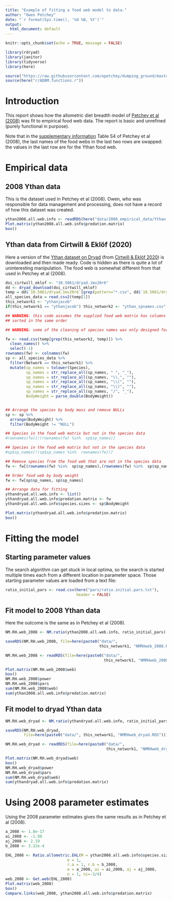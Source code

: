 ```yaml
---
title: "Example of fitting a food web model to data."
author: "Owen Petchey"
date: "`r format(Sys.time(), '%d %B, %Y')`"
output:
  html_document: default
---
```


```r
knitr::opts_chunk$set(echo = TRUE, message = FALSE)
```

```r
library(rdryad)
library(janitor)
library(tidyverse)
library(here)

source("https://raw.githubusercontent.com/opetchey/dumping_ground/master/ADBM_shiny/Plot.matrix.r")
source(here("r/ADBM.functions.r"))
```

# Introduction

This report shows how the allometric diet breadth model of [Petchey et al (2008)](https://www.pnas.org/content/105/11/4191) was fit to empirical food web data. The report is basic and unrefined (purely functional in purpose).

Note that in the [supplementary information](https://www.pnas.org/content/pnas/suppl/2008/03/07/0710672105.DC1/10672SuppAppendix.pdf) Table S4 of Petchey et al (2008), the last names of the food webs in the last two rows are swapped: the values in the last row are for the Ythan food web.

# Empirical data

## 2008 Ythan data

This is the dataset used in Petchey et al (2008). Owen, who was responsible for data management and processing, does not have a record of how this dataset was created.

```r
ythan2008.all.web.info <- readRDS(here("data/2008_empirical_data/Ythan.web.2008.RDS"))
Plot.matrix(ythan2008.all.web.info$predation.matrix)
box()
```

## Ythan data from Cirtwill & Eklöf (2020)

Here a version of the [Ythan dataset on Dryad](https://doi.org/10.5061/dryad.1mv20r6) (from [Cirtwill & Eklöf 2020](https://onlinelibrary.wiley.com/doi/10.1111/ele.12955)) is downloaded and then made ready. Code is hidden as there is quite a lot of uninteresting manipulation. The food web is somewhat different from that used in Petchey et al (2008).

```r
doi_cirtwill_eklof <- "10.5061/dryad.1mv20r6"
dd <- dryad_download(doi_cirtwill_eklof)
temp = dd$`10.5061/dryad.1mv20r6`[grep(pattern="*.csv", dd$`10.5061/dryad.1mv20r6`)]
all_species_data = read.csv2(temp[1])
this_network1 <- "ythanjacob"
if(this_network1 == "ythanjacob") this_network2 <- "ythan_spnames.csv"

## WARNING: this code assumes the supplied food web matrix has columns and rows
## sorted in the same order

## WARNING: some of the cleaning of species names was only designed for one food web (Ythan)

fw <- read.csv(temp[grep(this_network2, temp)]) %>%
  clean_names() %>%
  select(-1)
rownames(fw) <- colnames(fw)
sp <- all_species_data %>%
  filter(Network == this_network1) %>%
  mutate(sp_names = tolower(Species),
         sp_names = str_replace_all(sp_names, " ", "_"),
         sp_names = str_replace_all(sp_names, "\\.", ""),
         sp_names = str_replace_all(sp_names, "\\(", ""),
         sp_names = str_replace_all(sp_names, "\\)", ""),
         sp_names = str_replace_all(sp_names, "/", "_"),
         BodyWeight = parse_double(BodyWeight))


## Arrange the species by body mass and remove NULLs
sp <- sp %>%
  arrange(BodyWeight) %>%
  filter(BodyWeight != "NULL")

## Species in the food web matrix but not in the species data
#rownames(fw)[!(rownames(fw) %in%  sp$sp_names)]

## Species in the food web matrix but not in the species data
#sp$sp_names[!(sp$sp_names %in%  rownames(fw))]

## Remove species from the food web that are not in the species data
fw <- fw[(rownames(fw) %in%  sp$sp_names),(rownames(fw) %in%  sp$sp_names)]

## Order food web by body weight
fw <- fw[sp$sp_names, sp$sp_names]

## Arrange data for fitting
ythandryad.all.web.info <- list()
ythandryad.all.web.info$predation.matrix <- fw
ythandryad.all.web.info$species.sizes <- sp$BodyWeight

Plot.matrix(ythandryad.all.web.info$predation.matrix)
box()
```


# Fitting the model

## Starting parameter values

The search algorithm can get stuck in local optima, so the search is started multiple times each from a different location in parameter space. Those starting parameter values are loaded from a text file:

```r
ratio_initial_pars <- read.csv(here("pars/ratio.initial.pars.txt"),
                               header = FALSE)
```


## Fit model to 2008 Ythan data

Here the outcome is the same as in Petchey et al (2008).

```r
NM.RH.web_2008 <- NM.ratio(ythan2008.all.web.info, ratio_initial_pars)
```

```r
saveRDS(NM.RH.web_2008, file=here(paste0("data/",
                                         this_network1, "NMRHweb_2008.RDS")))
```

```r
NM.RH.web_2008 <- readRDS(file=here(paste0("data/",
                                           this_network1, "NMRHweb_2008.RDS")))
```

```r
Plot.matrix(NM.RH.web_2008$web)
box()
NM.RH.web_2008$power
NM.RH.web_2008$pars
sum(NM.RH.web_2008$web)
sum(ythan2008.all.web.info$predation.matrix)
```



## Fit model to dryad Ythan data

```r
NM.RH.web_dryad <- NM.ratio(ythandryad.all.web.info, ratio_initial_pars)
```


```r
saveRDS(NM.RH.web_dryad,
        file=here(paste0("data/", this_network1, "NMRHweb_dryad.RDS")))
```

```r
NM.RH.web_dryad <- readRDS(file=here(paste0("data/",
                                            this_network1, "NMRHweb_dryad.RDS")))
```


```r
Plot.matrix(NM.RH.web_dryad$web)
box()
NM.RH.web_dryad$power
NM.RH.web_dryad$pars
sum(NM.RH.web_dryad$web)
sum(ythandryad.all.web.info$predation.matrix)
```




# Using 2008 parameter estimates

Using the 2008 parameter estimates gives the same results as in Petchey et al (2008).

```r
a_2008 <- 1.8e-17
ai_2008 <- -1.98
aj_2008 <- 2.19
b_2008 <- 3.22e-4

EHL_2008 <- Ratio.allometric.EHL(M = ythan2008.all.web.info$species.sizes,
                           e = 1,
                           r.a = 1, r.b = b_2008,
                           a = a_2008, ai = ai_2008, aj = aj_2008,
                           n = 1, ni=-3/4)
web_2008 <- Get.web(EHL_2008)
Plot.matrix(web_2008)
box()
Compare.links(web_2008, ythan2008.all.web.info$predation.matrix)
```

